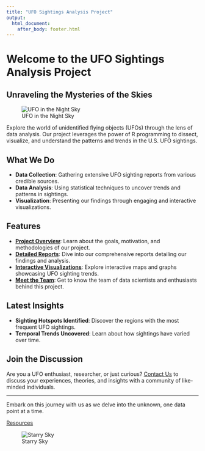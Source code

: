 ```yaml
---
title: "UFO Sightings Analysis Project"
output: 
  html_document:
    after_body: footer.html
---
```


# Welcome to the UFO Sightings Analysis Project

## Unraveling the Mysteries of the Skies

![UFO in the Night Sky](images/ufo_night_sky.jpeg)

Explore the world of unidentified flying objects (UFOs) through the lens of data analysis. Our project leverages the power of R programming to dissect, visualize, and understand the patterns and trends in the U.S. UFO sightings.

## What We Do

- **Data Collection**: Gathering extensive UFO sighting reports from various credible sources.
- **Data Analysis**: Using statistical techniques to uncover trends and patterns in sightings.
- **Visualization**: Presenting our findings through engaging and interactive visualizations.

## Features

- [**Project Overview**](about.html): Learn about the goals, motivation, and methodologies of our project.
- [**Detailed Reports**](report.html): Dive into our comprehensive reports detailing our findings and analysis.
- [**Interactive Visualizations**](shiny_dashboard.html): Explore interactive maps and graphs showcasing UFO sighting trends.
- [**Meet the Team**](about_us.html): Get to know the team of data scientists and enthusiasts behind this project.

## Latest Insights

- **Sighting Hotspots Identified**: Discover the regions with the most frequent UFO sightings.
- **Temporal Trends Uncovered**: Learn about how sightings have varied over time.

## Join the Discussion

Are you a UFO enthusiast, researcher, or just curious? [Contact Us](xz3173@cumc.columbia.edu) to discuss your experiences, theories, and insights with a community of like-minded individuals.

---

Embark on this journey with us as we delve into the unknown, one data point at a time.

[Resources](https://nuforc.org/)

![Starry Sky](images/starry_sky.jpeg)


